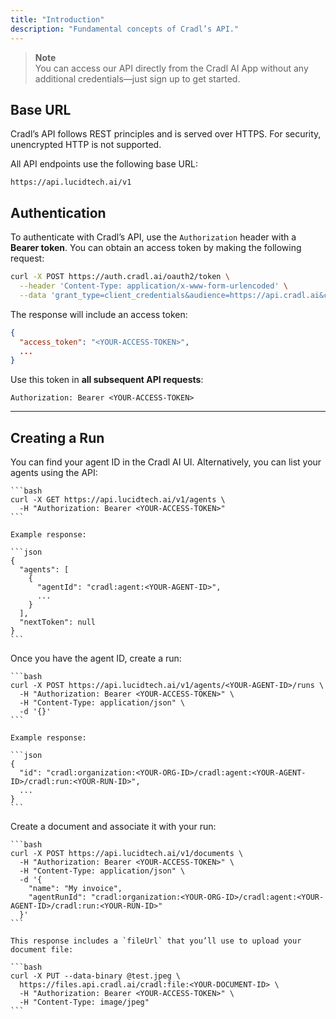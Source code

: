```yaml
---
title: "Introduction"
description: "Fundamental concepts of Cradl’s API."
---
```


> **Note**\
> You can access our API directly from the Cradl AI App without any additional credentials—just sign up to get started.

## Base URL

Cradl’s API follows REST principles and is served over HTTPS. For security, unencrypted HTTP is not supported.

All API endpoints use the following base URL:

```
https://api.lucidtech.ai/v1
```

## Authentication

To authenticate with Cradl’s API, use the `Authorization` header with a **Bearer token**. You can obtain an access token by making the following request:

```bash
curl -X POST https://auth.cradl.ai/oauth2/token \
  --header 'Content-Type: application/x-www-form-urlencoded' \
  --data 'grant_type=client_credentials&audience=https://api.cradl.ai&client_id=<YOUR CLIENT ID>&client_secret=<YOUR SECRET>'
```

The response will include an access token:

```json
{
  "access_token": "<YOUR-ACCESS-TOKEN>",
  ...
}
```

Use this token in **all subsequent API requests**:

```http
Authorization: Bearer <YOUR-ACCESS-TOKEN>
```

---

## Creating a Run

<Steps>
  <Step title="Find your agent">
    You can find your agent ID in the Cradl AI UI. Alternatively, you can list your agents using the API:

    ```bash
    curl -X GET https://api.lucidtech.ai/v1/agents \
      -H "Authorization: Bearer <YOUR-ACCESS-TOKEN>"
    ```

    Example response:

    ```json
    {
      "agents": [
        {
          "agentId": "cradl:agent:<YOUR-AGENT-ID>",
          ...
        }
      ],
      "nextToken": null
    }
    ```
  </Step>
  <Step title="Create a new run">
    Once you have the agent ID, create a run:

    ```bash
    curl -X POST https://api.lucidtech.ai/v1/agents/<YOUR-AGENT-ID>/runs \
      -H "Authorization: Bearer <YOUR-ACCESS-TOKEN>" \
      -H "Content-Type: application/json" \
      -d '{}'
    ```

    Example response:

    ```json
    {
      "id": "cradl:organization:<YOUR-ORG-ID>/cradl:agent:<YOUR-AGENT-ID>/cradl:run:<YOUR-RUN-ID>",
      ...
    }
    ```
  </Step>
  <Step title="Create and upload a document">
    Create a document and associate it with your run:

    ```bash
    curl -X POST https://api.lucidtech.ai/v1/documents \
      -H "Authorization: Bearer <YOUR-ACCESS-TOKEN>" \
      -H "Content-Type: application/json" \
      -d '{
        "name": "My invoice",
        "agentRunId": "cradl:organization:<YOUR-ORG-ID>/cradl:agent:<YOUR-AGENT-ID>/cradl:run:<YOUR-RUN-ID>"
      }'
    ```

    This response includes a `fileUrl` that you’ll use to upload your document file:

    ```bash
    curl -X PUT --data-binary @test.jpeg \
      https://files.api.cradl.ai/cradl:file:<YOUR-DOCUMENT-ID> \
      -H "Authorization: Bearer <YOUR-ACCESS-TOKEN>" \
      -H "Content-Type: image/jpeg"
    ```
  </Step>
</Steps>